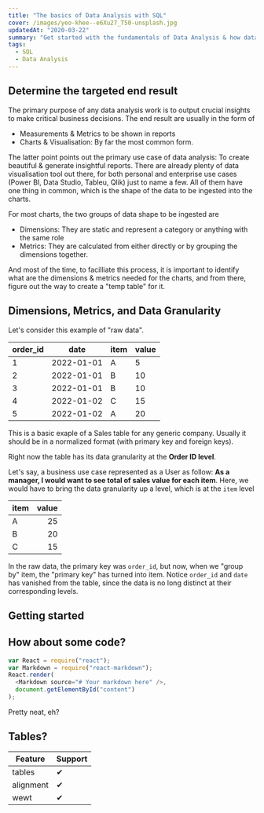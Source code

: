 ```yaml
---
title: "The basics of Data Analysis with SQL"
cover: /images/yeo-khee--e6Xu27_T50-unsplash.jpg
updatedAt: "2020-03-22"
summary: "Get started with the fundamentals of Data Analysis & how data is presented"
tags:
  - SQL
  - Data Analysis
---
```


## Determine the targeted end result

The primary purpose of any data analysis work is to output crucial insights to make critical business decisions. The end result are usually in the form of 

- Measurements & Metrics to be shown in reports
- Charts & Visualisation: By far the most common form.

The latter point points out the primary use case of data analysis: To create beautiful & generate insightful reports. There are already plenty of data visualisation tool out there, for both personal and enterprise use cases (Power BI, Data Studio, Tableu, Qlik) just to name a few. All of them have one thing in common, which is the shape of the data to be ingested into the charts.

For most charts, the two groups of data shape to be ingested are

- Dimensions: They are static and represent a category or anything with the same role
- Metrics: They are calculated from either directly or by grouping the dimensions together.

And most of the time, to facilliate this process, it is important to identify what are the dimensions & metrics needed for the charts, and from there, figure out the way to create a "temp table" for it.

## Dimensions, Metrics, and Data Granularity

Let's consider this example of "raw data".

| order_id | date | item | value |
| --- | --- | --- | --- |
| 1 | 2022-01-01 | A | 5 |
| 2 | 2022-01-01 | B | 10 |
| 3 | 2022-01-01 | B | 10 |
| 4 | 2022-01-02 | C | 15 |
| 5 | 2022-01-02 | A | 20 |

This is a basic exaple of a Sales table for any generic company. Usually it should be in a normalized format (with primary key and foreign keys).

Right now the table has its data granularity at the **Order ID level**.

Let's say, a business use case represented as a User as follow: **As a manager, I would want to see total of sales value for each item**. Here, we would have to bring the data granularity up a level, which is at the `item` level

| item | value |
| --- | ---: |
| A | 25 |
| B | 20 |
| C | 15 |

In the raw data, the primary key was `order_id`, but now, when we "group by" item, the "primary key" has turned into item. Notice `order_id` and `date` has vanished from the table, since the data is no long distinct at their corresponding levels.


## Getting started

## How about some code?

```js
var React = require("react");
var Markdown = require("react-markdown");
React.render(
  <Markdown source="# Your markdown here" />,
  document.getElementById("content")
);
```

Pretty neat, eh?

## Tables?

| Feature   | Support |
| --------- | ------- |
| tables    | ✔       |
| alignment | ✔       |
| wewt      | ✔       |
